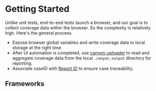 
# Getting Started

Unlike unit tests, end-to-end tests launch a browser, and our goal is to collect coverage data within the browser. So the complexity is relatively high. Here's the general process.

- Expose browser global variables and write coverage data to local storage at the right time
- After UI automation is completed, use [canyon-uploader](/docs/ecosystem/canyon-uploader) to read and aggregate coverage data from the local `.canyon_output` directory for reporting.
- Associate caseID with [Report ID](/docs/core-concepts/report-id) to ensure case traceability.

## Frameworks

<Cards>
  <Cards.Card
    title="Playwright"
    href="/docs/end-to-end-testing/playwright"
  />
</Cards>